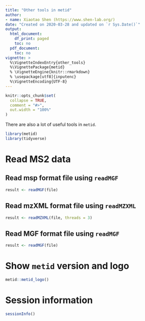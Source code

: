 ```yaml
---
title: "Other tools in metid"
author:
- name: Xiaotao Shen (https://www.shen-lab.org/)
date: "Created on 2020-03-28 and updated on `r Sys.Date()`"
output:
  html_document:
    df_print: paged
    toc: no
  pdf_document:
    toc: no
vignette: >
  %\VignetteIndexEntry{other_tools}
  %\VignettePackage{metid}
  % \VignetteEngine{knitr::rmarkdown}
  % \usepackage[utf8]{inputenc}
  %\VignetteEncoding{UTF-8}
---
```


```r
knitr::opts_chunk$set(
  collapse = TRUE,
  comment = "#>",
  out.width = "100%"
)
```

There are also a lot of useful tools in `metid`.

```r
library(metid)
library(tidyverse)
```

# **Read MS2 data**

## **Read msp format file using `readMGF`**

```r
result <- readMGF(file)
```

## **Read mzXML format file using `readMZXML`**

```r
result <- readMZXML(file, threads = 3)
```

## **Read MGF format file using `readMGF`**

```r
result <- readMGF(file)
```


# **Show `metid` version and logo**

```r
metid::metid_logo()
```


# **Session information**

```r
sessionInfo()
```
